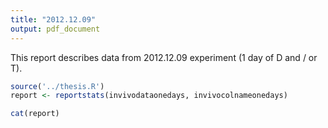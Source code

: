 ```yaml
---
title: "2012.12.09"
output: pdf_document
---
```


This report describes data from 2012.12.09 experiment (1 day of D and / or T).

```r
source('../thesis.R')
report <- reportstats(invivodataonedays, invivocolnameonedays)
```

```r
cat(report)
```

